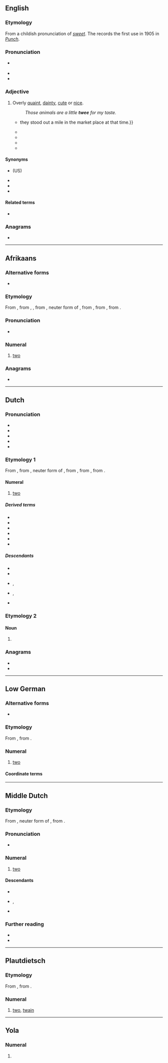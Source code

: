 ==English==
{{was wotd|2016|February|3}}

===Etymology===
From a childish pronunciation of ''[[sweet]]''. The ''{{w|Oxford English Dictionary}}'' records the first use in 1905 in ''[[w:Punch (magazine)|Punch]]''.

===Pronunciation===
* {{a|RP}} {{IPA|en|/twiː/}}
* {{rhymes|en|iː|s=1}}
* {{audio|en|LL-Q1860 (eng)-Vealhurl-twee.wav |Audio (UK)}}

===Adjective===
{{en-adj|more|er}}

# {{lb|en|British|pejorative}} Overly [[quaint]], [[dainty]], [[cute]] or [[nice]].
#: ''Those {{w|Beatrix Potter}} animals are a little '''twee''' for my taste.''
#* {{quote-book|en|author=Janet Foster|title=Docklands: Urban Change and Conflict in a Community in Transition|location=London; Philadelphia, Pa.|publisher=[[w:University College London|UCL Press]]|year=1999|page=82|isbn=978-1-85728-274-0|passage=Despite the fact that the designs were all a bit '''twee''' {{...}} they stood out a mile in the market place at that time.}}
#* {{quote-book|en|author=Alan Murphy|title=Scotland Highlands & Islands Handbook: The Travel Guide|location=Bath, Somerset|publisher=Footprint Handbooks|year=2001|page=11|isbn=978-1-900949-94-1|passage=Forget the clichéd image of ''[[w:Brigadoon (film)|Brigadoon]]'' and shortbread tins, the dreadfully '''twee''' tartan tat and Celtic kitsch that, sadly, still exists in the 21st century, and is too often passed off as a genuine Highland experience.}}
#* {{quote-book|en|author=Peter Ellison|title=Essential Non-fiction|location=Dublin|publisher=[[w:Folens (Irish publishers)|Folens Publishers]]|year=2002|page=40|isbn=978-1-84303-231-1|passage=As always with [[w:The Walt Disney Company|Disney]], there are moments when it all seems a bit '''twee''', others when it is excessively PC.}}
#* {{quote-journal|en|author=Stephen S. Hall|quotee={{w|Richard Dawkins}}|title=Darwin's Rottweiler: Sir Richard Dawkins: Evolution's fiercest champion, far too fierce|url=http://discovermagazine.com/2005/sep/darwins-rottweiler|archiveurl=https://web.archive.org/web/20160101115538/http://discovermagazine.com/2005/sep/darwins-rottweiler|archivedate=1 January 2016|magazine=[[w:Discover (magazine)|Discover]]|date=8 September 2005|passage=I just wouldn’t have felt comfortable saying, "I am a duckbilled platypus, and this is how I find my shrimps." I think it would have been '''twee'''.}}
#* {{quote-web|en|author=Kenneth Partridge|title=With ‘{{w|West End Girls}},’ {{w|Pet Shop Boys}} set a high standard for U.K. hip-hop|url=http://www.avclub.com/article/west-end-girls-pet-shop-boys-set-high-standard-uk--219569|archiveurl=https://web.archive.org/web/20150906154726/http://www.avclub.com/article/west-end-girls-pet-shop-boys-set-high-standard-uk--219569|archivedate=6 September 2015|work={{w|The A.V. Club}}|date=2 June 2015|passage=[[w:Neil Tennant|[Neil] Tennant]]'s accent obviously has a lot to do with that, but the fact he's rapping is further masked by his '''twee''', effeminate delivery.}}

====Synonyms====
* {{l|en|cutesy}} (US)
* {{l|en|precious}}
* {{l|en|saccharine}}
* {{l|en|syrupy}}

====Related terms====
* {{l|en|twee pop}}

===Anagrams===
* {{anagrams|en|a=eetw|ewte|weet}}

----

==Afrikaans==
{{cardinalbox|af|1|2|3|een|drie|ord=tweede}}

===Alternative forms===
* {{l|af|twé}} {{q|obsolete}}

===Etymology===
From {{inh|af|nl|twee}}, from {{inh|af|dum|twee}}, {{m|dum|twe}}, from {{inh|af|odt|twē}}, neuter form of {{m|odt|twēne}}, from {{inh|nl|gmw-pro|*twai-}}, from {{inh|af|gem-pro|*twai}}, from {{der|af|ine-pro|*dwóh₁}}.

===Pronunciation===
* {{IPA|af|/tvɪə̯/|/tveə/}}

===Numeral===
{{head|af|numeral}}

# {{cln|af|cardinal numbers}} [[two]]

===Anagrams===
* {{l|en|weet}}

----

==Dutch==

===Pronunciation===
* {{IPA|nl|/tʋeː/}}
* {{audio|nl|Nl-twee (Belgium).ogg|audio (Belgium)}}
* {{audio|nl|Nl-twee.ogg|audio (Netherlands)}}
* {{hyphenation|nl|twee}}
* {{rhymes|nl|eː|s=1}}

===Etymology 1===
{{dercat|nl|frk|gem-pro|ine-pro|inh=3}}
From {{inh|nl|dum|twêe}}, from {{inh|nl|odt|twē}}, neuter form of {{m|odt|twēne}}, from {{inh|nl|gmw-pro|*twai-}}, from {{inh|nl|gem-pro|*twai}}, from {{inh|nl|ine-pro|*dwóh₁i}}.

====Numeral====
{{number box|nl|2}}
{{head|nl|numeral}}

# [[two]]

=====Derived terms=====
* {{l|nl|tweebaans}}
* {{l|nl|tweehonderd}}
* {{l|nl|tweetal}}
* {{l|nl|tweetalig}}
* {{l|nl|tweetallig}}
* {{l|nl|tweebenig}}

=====Descendants=====
* {{desc|af|twee}}
* {{desc|brc|twe}}
* {{desc|gmw-jdt|tweî}}, {{l|gmw-jdt|twî}}
* {{desc|dcr|twee}}, {{l|dcr|twe}}
* {{desc|skw|twe}}

===Etymology 2===

====Noun====
{{nl-noun|f|-en|tweetje}}

# {{l|en|two}}

===Anagrams===
* {{l|nl|weet}}
* {{l|nl|wete}}

{{cln|nl|cardinal numbers}}
{{topics|nl|Two}}

----

==Low German==
{{cardinalbox|nds|1|2|3|een|dree|ord=tweet}}

===Alternative forms===
* {{alter|nds|twei||Mecklenburgisch-Vorpommersch}}

===Etymology===
{{dercat|nds|gmw-pro|gem-pro|ine-pro|inh=3}}
From {{inh|nds|gml|twê}}, from {{inh|nds|osx|twene|t=two}}.

===Numeral===
{{head|nds|numeral}}

# [[two]]

====Coordinate terms====
{{nds-de-cardinal}}

----

==Middle Dutch==

===Etymology===
{{dercat|dum|frk|gem-pro|ine-pro|inh=3}}
From {{inh|dum|odt|twē}}, neuter form of {{m|odt|twēne}}, from {{inh|dum|gmw-pro|*twai-}}.

===Pronunciation===
* {{IPA|dum|/tweː/}}

===Numeral===
{{head|dum|numeral|head=twêe}}

# [[two]]

====Descendants====
* {{desc|nl|twee}}
* {{desc|li|twei}}, {{l|li|twieë}}
* {{desc|zea|tweê}}

===Further reading===
* {{R:VMNW|ID5977}}
* {{R:MNW|59898}}

{{cln|dum|cardinal numbers}}

----

==Plautdietsch==
===Etymology===
{{dercat|pdt|gmw-pro|gem-pro|ine-pro|inh=3}}
From {{inh|pdt|gml|twê}}, from {{inh|pdt|osx|twene|t=two}}.

===Numeral===
{{head|pdt|numeral}}

# {{cln|pdt|cardinal numbers}} [[two]], [[twain]]

----
==Yola==
 
===Numeral===
{{head|yol|numeral}}
 
# {{alt form|yol|twye}}